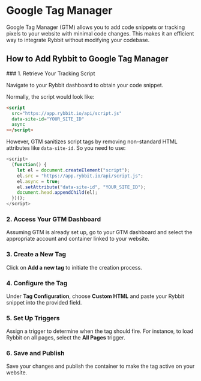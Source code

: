 
# Google Tag Manager

Google Tag Manager (GTM) allows you to add code snippets or tracking pixels to your website with minimal code changes. This makes it an efficient way to integrate Rybbit without modifying your codebase.

## How to Add Rybbit to Google Tag Manager

<Steps>
### 1. Retrieve Your Tracking Script

Navigate to your Rybbit dashboard to obtain your code snippet.

Normally, the script would look like:

```html
<script
  src="https://app.rybbit.io/api/script.js"
  data-site-id="YOUR_SITE_ID"
  async
></script>
```

However, GTM sanitizes script tags by removing non-standard HTML attributes like `data-site-id`. So you need to use:

```javascript
<script>
  (function() {
    let el = document.createElement("script");
    el.src = "https://app.rybbit.io/api/script.js";
    el.async = true;
    el.setAttribute("data-site-id", "YOUR_SITE_ID");
    document.head.appendChild(el);
  })();
</script>
```

### 2. Access Your GTM Dashboard

Assuming GTM is already set up, go to your GTM dashboard and select the appropriate account and container linked to your website.

### 3. Create a New Tag

Click on **Add a new tag** to initiate the creation process.

### 4. Configure the Tag

Under **Tag Configuration**, choose **Custom HTML** and paste your Rybbit snippet into the provided field.

### 5. Set Up Triggers

Assign a trigger to determine when the tag should fire. For instance, to load Rybbit on all pages, select the **All Pages** trigger.

### 6. Save and Publish

Save your changes and publish the container to make the tag active on your website.
</Steps>
